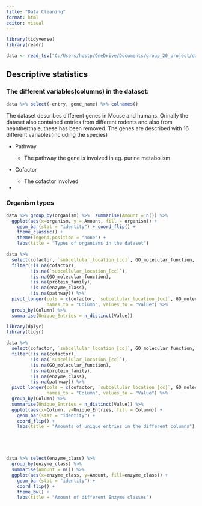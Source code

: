 ```yaml
---
title: "Data Cleaning"
format: html
editor: visual
---
```


```r
library(tidyverse)
library(readr)
```

```r


data <- read_tsv("C:/Users/hostp/OneDrive/Documents/group_20_project/data/02_dat_clean.tsv")


```

## Descriptive statistics

### The different variables(columns) in the dataset:

```r
data %>% select(-entry, gene_name) %>% colnames()

```

The dataset describes different genes in Mouse and humans. Orinally the dataset also contained entries from different rodents and also from neantherthale, these has been removed. The genes are described with 16 different variables(including the species)

-   Pathway

    -   The pathway the gene is involved in eg. purine metabolism

-   Cofactor

    -   The cofactor involved

-   

### Organism types

```r

data %>% group_by(organism) %>%  summarise(Amount = n()) %>% 
  ggplot(aes(x=organism, y = Amount, fill = organism)) +
    geom_bar(stat = "identity") + coord_flip() +
    theme_classic() +
    theme(legend.position = "none") +
    labs(title = "Types of organisms in the dataset")

```

```r
data %>% 
  select(cofactor, `subcellular_location_[cc]`, GO_molecular_function, protein_family, enzyme_class, pathway) %>% 
  filter(!is.na(cofactor),
         !is.na(`subcellular_location_[cc]`),
         !is.na(GO_molecular_function),
         !is.na(protein_family),
         !is.na(enzyme_class),
         !is.na(pathway)) %>%
  pivot_longer(cols = c(cofactor, `subcellular_location_[cc]`, GO_molecular_function, protein_family, enzyme_class, pathway),
               names_to = "Column", values_to = "Value") %>%
  group_by(Column) %>%
  summarise(Unique_Entries = n_distinct(Value))
```

```r

library(dplyr)
library(tidyr)

data %>% 
  select(cofactor, `subcellular_location_[cc]`, GO_molecular_function, protein_family, enzyme_class, pathway) %>% 
  filter(!is.na(cofactor),
         !is.na(`subcellular_location_[cc]`),
         !is.na(GO_molecular_function),
         !is.na(protein_family),
         !is.na(enzyme_class),
         !is.na(pathway)) %>%
  pivot_longer(cols = c(cofactor, `subcellular_location_[cc]`, GO_molecular_function, protein_family, enzyme_class, pathway),
               names_to = "Column", values_to = "Value") %>%
  group_by(Column) %>%
  summarise(Unique_Entries = n_distinct(Value)) %>% 
  ggplot(aes(x=Column, y=Unique_Entries, fill = Column)) +
    geom_bar(stat = "identity") +
    coord_flip() +
    labs(title = "Amounts of unique entries in the different columns")






```

```r


data %>% select(enzyme_class) %>% 
  group_by(enzyme_class) %>% 
  summarise(Amount = n()) %>% 
  ggplot(aes(x=enzyme_class, y=Amount, fill=enzyme_class)) +
    geom_bar(stat = "identity") +
    coord_flip() +
    theme_bw() +
    labs(title = "Amount of different Enzyme classes")
  
  



```
